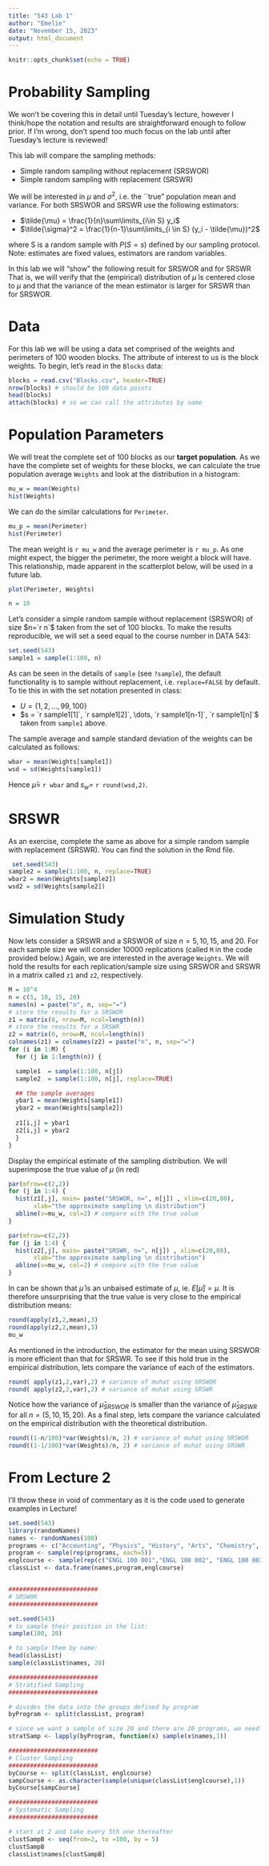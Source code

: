 ```yaml
---
title: "543 Lab 1"
author: "Emelie"
date: "November 15, 2023"
output: html_document
---
```


```r
knitr::opts_chunk$set(echo = TRUE)
```


# Probability Sampling

We won't be covering this in detail until Tuesday's lecture, however I think/hope the notation and results are straightforward enough to follow prior. If I'm wrong, don't spend too much focus on the lab until after Tuesday's lecture is reviewed!

This lab will compare the sampling methods:

* Simple random sampling without replacement (SRSWOR)
* Simple random sampling with replacement (SRSWR)

 
We will be interested in  $\mu$ and $\sigma^2$, i.e.\ the ``true" population mean and variance. For both SRSWOR and SRSWR use the following estimators:

* $\tilde{\mu} = \frac{1}{n}\sum\limits_{i\in S} y_i$ 
* $\tilde{\sigma}^2 = \frac{1}{n-1}\sum\limits_{i \in S} (y_i - \tilde{\mu})^2$ 

where S is a random sample with $P(S = s)$ defined by our sampling protocol. Note:  estimates are fixed values, estimators are random variables.


In this lab we will "show" the following result for SRSWOR
 \begin{equation}\label{eq:WOR}
E\left[ \tilde{\mu } \right] =  \mu, \quad\quad\mbox{and} \quad\quad 
Var \left ( \tilde{\mu } \right )  = \left( 1 - \frac{n}{N} \right)  \frac{\sigma^2 }{n} 
\end{equation}
and for SRSWR 
\begin{equation}\label{eq:WR}
E\left[\tilde{\mu} \right] = \mu \quad\quad\mbox{and} \quad\quad Var(\tilde{\mu}) = \left(1 - \frac{1}{N}\right)\frac{\sigma^2}{n} 
\end{equation}
That is, we will verify that the (empirical) distribution of $\tilde \mu$ is centered close to $\mu$ and that the variance of the mean estimator is larger for SRSWR than for SRSWOR.

# Data
For this lab we will be using a data set comprised of the weights and perimeters of 100 wooden blocks.  The attribute of interest to us is the block weights. To begin, let's read in the `Blocks` data:
 
```r
blocks = read.csv("Blocks.csv", header=TRUE)
nrow(blocks) # should be 100 data points
head(blocks)
attach(blocks) # so we can call the attributes by name
```

# Population Parameters

We will treat the complete set of 100 blocks as our **target population**. As we have the complete set of weights for these blocks, we can calculate the true population average `Weights` and look at the distribution in a histogram:
```r
mu_w = mean(Weights)
hist(Weights)
```

We can do the similar calculations for `Perimeter`.
```r
mu_p = mean(Perimeter)
hist(Perimeter)
```

The mean weight is `r mu_w` and the average perimeter is `r mu_p`.  As one might expect, the bigger the perimeter, the more weight a block will have.  This relationship, made apparent in the scatterplot below, will be used in a future lab.
```r
plot(Perimeter, Weights)
```

```r
n = 10
```

Let's consider a simple random sample without replacement (SRSWOR) of size $n=`r n`$ taken from the set of 100 blocks. To make the results reproducible, we will set a seed equal to the course number in DATA 543:
```r
set.seed(543)
sample1 = sample(1:100, n)
```

As can be seen in the details of `sample` (see `?sample`), the default functionality is to sample without replacement, i.e. `replace=FALSE` by default. To tie this in with the set notation presented in class:

* $U =\{1, 2, \dots, 99, 100\}$
* $s = `r sample1[1]`, `r sample1[2]`, \dots, `r sample1[n-1]`, `r sample1[n]`$ taken from `sample1` above.

The sample average and sample standard deviation of the weights can be calculated as follows:
```r
wbar = mean(Weights[sample1])
wsd = sd(Weights[sample1])
```

Hence $\hat{\mu} =$ `r wbar` and $s_{w} =$ `r round(wsd,2)`. 



# SRSWR
 
As an exercise, complete the same as above for a simple random sample with replacement (SRSWR). You can find the solution in the Rmd file.

```r
 set.seed(543)
sample2 = sample(1:100, n, replace=TRUE)
wbar2 = mean(Weights[sample2])
wsd2 = sd(Weights[sample2])
```
 
# Simulation Study

Now lets consider a SRSWR and a SRSWOR of size $n= 5, 10, 15,$ and 20.  For each sample size we will consider 10000 replications (called `M` in the code provided below.) Again, we are interested in the average `Weights`.  We will hold the results for each replication/sample size   using SRSWOR and SRSWR in a matrix called `z1` and `z2`, respectively.

```r
M = 10^4
n = c(5, 10, 15, 20)
names(n) = paste("n", n, sep="=")
# store the results for a SRSWOR
z1 = matrix(0, nrow=M, ncol=length(n))
# store the results for a SRSWR
z2 = matrix(0, nrow=M, ncol=length(n))
colnames(z1) = colnames(z2) = paste("n", n, sep="=")
for (i in 1:M) {
  for (j in 1:length(n)) {

  sample1  = sample(1:100, n[j])
  sample2  = sample(1:100, n[j], replace=TRUE)

  ## the sample averages 
  ybar1 = mean(Weights[sample1])
  ybar2 = mean(Weights[sample2])
  
  z1[i,j] = ybar1
  z2[i,j] = ybar2
  }
}
```

Display the empirical estimate of the sampling distribution.  We will superimpose the true value of $\mu$ (in red)
```r
par(mfrow=c(2,2))
for (j in 1:4) {
  hist(z1[,j], main= paste("SRSWOR, n=", n[j]) , xlim=c(20,80),
       xlab="the approximate sampling \n distribution")
  abline(v=mu_w, col=2) # compare with the true value
}
```

```r
par(mfrow=c(2,2))
for (j in 1:4) {
  hist(z2[,j], main= paste("SRSWR, n=", n[j]) , xlim=c(20,80),
       xlab="the approximate sampling \n distribution")
  abline(v=mu_w, col=2) # compare with the true value
}
```

In can be shown that  $\hat{\mu}$ is an unbaised estimate of $\mu$, ie. $E[\tilde{\mu}] = \mu$. It is therefore unsurprising that the true value is very close to the empirical distribution means:

```r
round(apply(z1,2,mean),3)
round(apply(z2,2,mean),3)
mu_w
```

As mentioned in the introduction, the estimator for the mean using SRSWOR is more efficient than that for SRSWR. To see if this hold true in the empirical distribution, lets compare the  variance of each of the estimators.

```r
round( apply(z1,2,var),2) # variance of muhat using SRSWOR
round( apply(z2,2,var),2) # variance of muhat using SRSWR
```

Notice how the variance of $\hat \mu_{SRSWOR}$ is smaller than the variance of $\hat \mu_{SRSWR}$ for all $n = (5, 10, 15, 20)$.  As a final step, lets compare the variance calculated on the empirical distribution with the theoretical distribution.
```r
round((1-n/100)*var(Weights)/n, 2) # variance of muhat using SRSWOR
round((1-1/100)*var(Weights)/n, 2) # variance of muhat using SRSWR
```


# From Lecture 2

I'll throw these in void of commentary as it is the code used to generate examples in Lecture!

```r
set.seed(543)
library(randomNames)
names <- randomNames(100)
programs <- c("Accounting", "Physics", "History", "Arts", "Chemistry", "Electrical Engineering", "Mechanical Engineering", "Civil Engineering", "Computer Science", "Economics", "French", "Geography", "Journalism", "Economics", "Law", "Nursing", "Mathematics", "Statistics", "Sociology", "Music")
program <- sample(rep(programs, each=5))
englcourse <- sample(rep(c("ENGL 100 001","ENGL 100 002", "ENGL 100 003", "ENGL 100 004", "ENGL 100 005"), each=20))
classList <- data.frame(names,program,englcourse)


#########################
# SRSWOR
#########################

set.seed(543)
# to sample their position in the list:
sample(100, 20)

# to sample them by name:
head(classList)
sample(classList$names, 20)

#########################
# Stratified Sampling
#########################

# divides the data into the groups defined by program
byProgram <- split(classList, program)

# since we want a sample of size 20 and there are 20 programs, we need to sample 1 person from each program
stratSamp <- lapply(byProgram, function(x) sample(x$names,1))

#########################
# Cluster Sampling
#########################
byCourse <- split(classList, englcourse)
sampCourse <- as.character(sample(unique(classList$englcourse),1))
byCourse[sampCourse]

#########################
# Systematic Sampling
#########################

# start at 2 and take every 5th one thereafter
clustSampB <- seq(from=2, to =100, by = 5)
clustSampB
classList$names[clustSampB]
```

 
